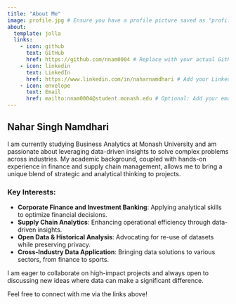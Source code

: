 ```yaml
---
title: "About Me"
image: profile.jpg # Ensure you have a profile picture saved as "profile.jpg" in your project folder
about:
  template: jolla
  links:
    - icon: github
      text: GitHub
      href: https://github.com/nnam0004 # Replace with your actual GitHub profile link
    - icon: linkedin
      text: LinkedIn
      href: https://www.linkedin.com/in/naharnamdhari # Add your LinkedIn profile link
    - icon: envelope
      text: Email
      href: mailto:nnam0004@student.monash.edu # Optional: Add your email
---
```


## Nahar Singh Namdhari

I am currently studying Business Analytics at Monash University and am passionate about leveraging data-driven insights to solve complex problems across industries. My academic background, coupled with hands-on experience in finance and supply chain management, allows me to bring a unique blend of strategic and analytical thinking to projects.

### Key Interests:
- **Corporate Finance and Investment Banking**: Applying analytical skills to optimize financial decisions.
- **Supply Chain Analytics**: Enhancing operational efficiency through data-driven insights.
- **Open Data & Historical Analysis**: Advocating for re-use of datasets while preserving privacy.
- **Cross-Industry Data Application**: Bringing data solutions to various sectors, from finance to sports.

I am eager to collaborate on high-impact projects and always open to discussing new ideas where data can make a significant difference.

Feel free to connect with me via the links above!



